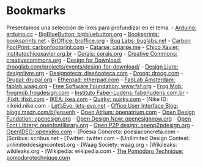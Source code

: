 # Bookmarks
Presentamos una selección de links para profundizar en el tema.
- [Arduino: arduino.cc](arduino.cc)
- [BigBlueButton: bigbluebutton.org](bigbluebutton.org)
- [Booksprints: booksprints.net](booksprints.net)
- [BrOffice: broffice.org](broffice.org)
- [Bug Labs: buglabs.net](buglabs.net)
- [Carbon FootPrint: carbonfootprint.com](carbonfootprint.com)
- [Catarse: catarse.me](catarse.me)
- [Chico Xavier: institutochicoxavier.org.br](institutochicoxavier.org.br)
- [Corais: corais.org](corais.org)
- [Creative Commons: creativecommons.org](creativecommons.org)
- [Design for Download: drooglab.com/projects/events/design-for-download/](drooglab.com/projects/events/design-for-download/)
- [Design Livre: designlivre.org](designlivre.org)
- [Designoteca: diseñooteca.com](diseñooteca.com)
- [Droog: droog.com](droog.com)
- [Drupal: drupal.org](drupal.org)
- [Etherpad: etherpad.com](etherpad.com)
- [FabLab Amsterdam: fablab.waag.org](fablab.waag.org)
- [Free Software Foundation: www.fsf.org](www.fsf.org)
- [Frog Mob: frogmob.frogdesign.com](frogmob.frogdesign.com)
- [Instituto Faber-Ludens: faberludens.com.br](faberludens.com.br)
- [iFixIt: ifixit.com](ifixit.com)
- [IKEA: ikea.com](ikea.com)
- [Quirky: quirky.com](quirky.com)
- [Nike ID: nikeid.nike.com
- [Let'sEvo: lets-evo.net](lets-evo.net
)
- [Office User Interface Blog: blogs.msdn.com/b/jensenh](blogs.msdn.com/b/jensenh)
- [Open Atrium: openatrium.com](openatrium.com)
- [Open Design Fundation: openesign.org](openesign.org)
- [Open Design Now: openesignnow.org](openesignnow.org)
- [Open Font Library: openfontlibrary.org](openfontlibrary.org)
- [Open P2P design: openp2pdesign.org](openp2pdesign.org)
- [OpenIDEO: openideo.com](openideo.com)
- [Poesia Concreta: poesiaconcreta.com
- [Scribus: scribus.net
- [Twitter: twitter.com
- (Un)limited Design Contest: unlimiteddesigncontest.org
- [Waag Society: waag.org
- [Wikileaks: wikileaks.org
- [Wikipedia: wikipedia.com
- [The Pomodoro Technique: pomodorotechnique.com](poesiaconcreta.com)